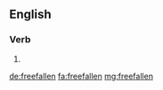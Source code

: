 ==English==

===Verb===
{{head|en|verb form}}

# {{en-past of|freefall}}

[[de:freefallen]]
[[fa:freefallen]]
[[mg:freefallen]]